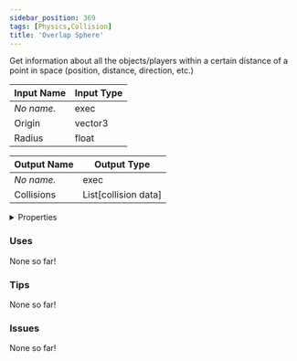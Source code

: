 ```yaml
---
sidebar_position: 369
tags: [Physics,Collision]
title: 'Overlap Sphere'
---
```


Get information about all the objects/players within a certain distance of a point in space (position, distance, direction, etc.)




<EsbSvg />

| Input Name | Input Type |
|-----------|-----------|
| *No name.* | exec |
| Origin | vector3 |
| Radius | float |

| Output Name | Output Type |
|-----------|-----------|
| *No name.* | exec |
| Collisions | List[collision data] |


<details>
  <summary>Properties</summary>
  <div>
    <div>
    <table>
      <thead>
        <tr>
          <th>Is beta required?</th>
          <th>❌</th>
        </tr>
        <tr>
          <th>Is this chip a trolling risk?</th>
          <th>❌</th>
        </tr>
        <tr>
          <th>Is this chip a role assignment risk?</th>
          <th>❌</th>
        </tr>
        <tr>
          <th>Chip UUID</th>
          <th>23ce1dae-7585-43af-92c1-9a72fa5d0101</th>
        </tr>
      </thead>
    </table>
    </div>
  </div>
</details>

### Uses

None so far!

### Tips

None so far!

### Issues

None so far!